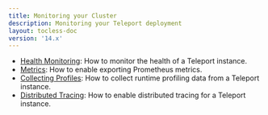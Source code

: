 ```yaml
---
title: Monitoring your Cluster
description: Monitoring your Teleport deployment
layout: tocless-doc
version: '14.x'
---
```


- [Health Monitoring](/docs/ver/14.x/management/diagnostics/monitoring): How to monitor the health of a Teleport instance.
- [Metrics](/docs/ver/14.x/management/diagnostics/metrics): How to enable exporting Prometheus metrics.
- [Collecting Profiles](/docs/ver/14.x/management/diagnostics/profiles): How to collect runtime profiling data from a Teleport instance.
- [Distributed Tracing](/docs/ver/14.x/management/diagnostics/tracing): How to enable distributed tracing for a Teleport instance.
